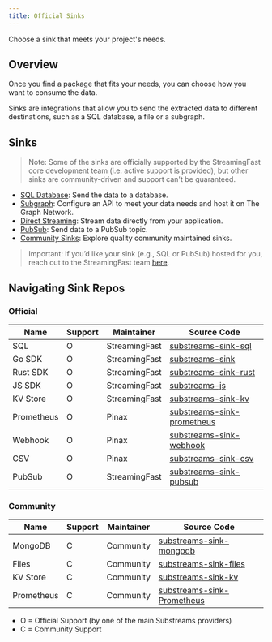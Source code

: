 ```yaml
---
title: Official Sinks
---
```


Choose a sink that meets your project's needs.

## Overview

Once you find a package that fits your needs, you can choose how you want to consume the data.

Sinks are integrations that allow you to send the extracted data to different destinations, such as a SQL database, a file or a subgraph.

## Sinks

> Note: Some of the sinks are officially supported by the StreamingFast core development team (i.e. active support is provided), but other sinks are community-driven and support can't be guaranteed.

- [SQL Database](https://docs.substreams.dev/how-to-guides/sinks/sql-sink): Send the data to a database.
- [Subgraph](./sps/introduction.mdx): Configure an API to meet your data needs and host it on The Graph Network.
- [Direct Streaming](https://docs.substreams.dev/how-to-guides/sinks/stream): Stream data directly from your application.
- [PubSub](https://docs.substreams.dev/how-to-guides/sinks/pubsub): Send data to a PubSub topic.
- [Community Sinks](https://docs.substreams.dev/how-to-guides/sinks/community-sinks): Explore quality community maintained sinks.

> Important: If you’d like your sink (e.g., SQL or PubSub) hosted for you, reach out to the StreamingFast team [here](mailto:sales@streamingfast.io).

## Navigating Sink Repos

### Official

| Name | Support | Maintainer | Source Code |
| --- | --- | --- | --- |
| SQL | O | StreamingFast | [substreams-sink-sql](https://github.com/streamingfast/substreams-sink-sql) |
| Go SDK | O | StreamingFast | [substreams-sink](https://github.com/streamingfast/substreams-sink) |
| Rust SDK | O | StreamingFast | [substreams-sink-rust](https://github.com/streamingfast/substreams-sink-rust) |
| JS SDK | O | StreamingFast | [substreams-js](https://github.com/substreams-js/substreams-js) |
| KV Store | O | StreamingFast | [substreams-sink-kv](https://github.com/streamingfast/substreams-sink-kv) |
| Prometheus | O | Pinax | [substreams-sink-prometheus](https://github.com/pinax-network/substreams-sink-prometheus) |
| Webhook | O | Pinax | [substreams-sink-webhook](https://github.com/pinax-network/substreams-sink-webhook) |
| CSV | O | Pinax | [substreams-sink-csv](https://github.com/pinax-network/substreams-sink-csv) |
| PubSub | O | StreamingFast | [substreams-sink-pubsub](https://github.com/streamingfast/substreams-sink-pubsub) |

### Community

| Name | Support | Maintainer | Source Code |
| --- | --- | --- | --- |
| MongoDB | C | Community | [substreams-sink-mongodb](https://github.com/streamingfast/substreams-sink-mongodb) |
| Files | C | Community | [substreams-sink-files](https://github.com/streamingfast/substreams-sink-files) |
| KV Store | C | Community | [substreams-sink-kv](https://github.com/streamingfast/substreams-sink-kv) |
| Prometheus | C | Community | [substreams-sink-Prometheus](https://github.com/pinax-network/substreams-sink-prometheus) |

- O = Official Support (by one of the main Substreams providers)
- C = Community Support
